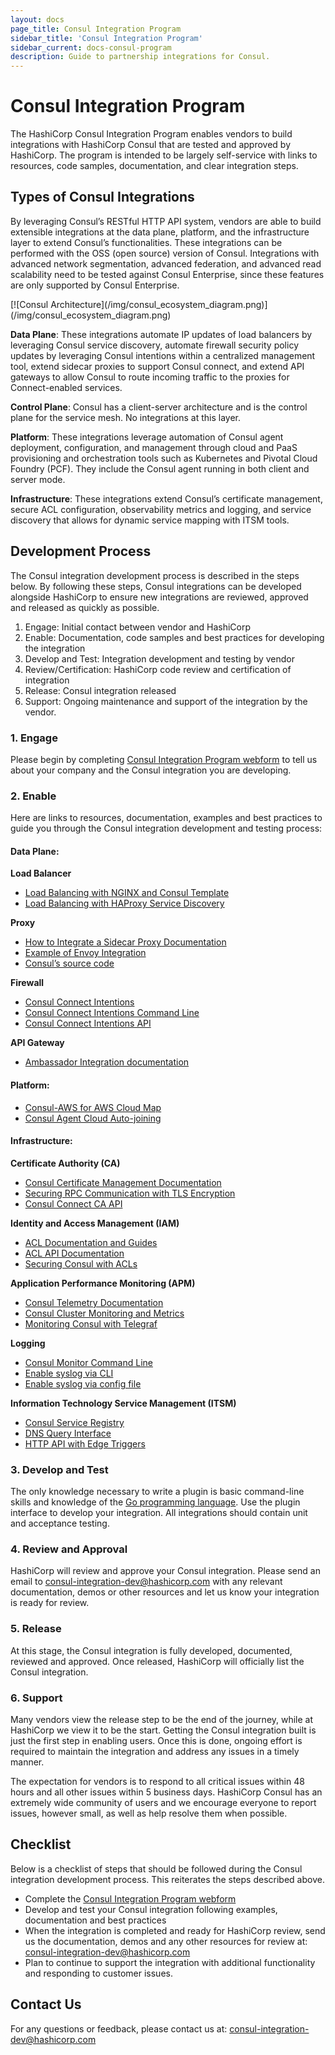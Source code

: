 ```yaml
---
layout: docs
page_title: Consul Integration Program
sidebar_title: 'Consul Integration Program'
sidebar_current: docs-consul-program
description: Guide to partnership integrations for Consul.
---
```


# Consul Integration Program

The HashiCorp Consul Integration Program enables vendors to build integrations with HashiCorp Consul that are tested and approved by HashiCorp. The program is intended to be largely self-service with links to resources, code samples, documentation, and clear integration steps.

## Types of Consul Integrations

By leveraging Consul’s RESTful HTTP API system, vendors are able to build extensible integrations at the data plane, platform, and the infrastructure layer to extend Consul’s functionalities. These integrations can be performed with the OSS (open source) version of Consul. Integrations with advanced network segmentation, advanced federation, and advanced read scalability need to be tested against Consul Enterprise, since these features are only supported by Consul Enterprise.

<div class="center">
  [![Consul
  Architecture](/img/consul_ecosystem_diagram.png)](/img/consul_ecosystem_diagram.png)
</div>

**Data Plane**: These integrations automate IP updates of load balancers by leveraging Consul service discovery, automate firewall security policy updates by leveraging Consul intentions within a centralized management tool, extend sidecar proxies to support Consul connect, and extend API gateways to allow Consul to route incoming traffic to the proxies for Connect-enabled services.

**Control Plane**: Consul has a client-server architecture and is the control plane for the service mesh. No integrations at this layer.

**Platform**: These integrations leverage automation of Consul agent deployment, configuration, and management through cloud and PaaS provisioning and orchestration tools such as Kubernetes and Pivotal Cloud Foundry (PCF). They include the Consul agent running in both client and server mode.

**Infrastructure**: These integrations extend Consul’s certificate management, secure ACL configuration, observability metrics and logging, and service discovery that allows for dynamic service mapping with ITSM tools.

## Development Process

The Consul integration development process is described in the steps below. By following these steps, Consul integrations can be developed alongside HashiCorp to ensure new integrations are reviewed, approved and released as quickly as possible.

1.  Engage: Initial contact between vendor and HashiCorp
2.  Enable: Documentation, code samples and best practices for developing the integration
3.  Develop and Test: Integration development and testing by vendor
4.  Review/Certification: HashiCorp code review and certification of integration
5.  Release: Consul integration released
6.  Support: Ongoing maintenance and support of the integration by the vendor.

### 1. Engage

Please begin by completing [Consul Integration Program webform](https://docs.google.com/forms/d/e/1FAIpQLSf-RyVR9F0lmosao8Nnur0TTDjnl99gttnK3QP1OkfRefVKSw/viewform) to tell us about your company and the Consul integration you are developing.

### 2. Enable

Here are links to resources, documentation, examples and best practices to guide you through the Consul integration development and testing process:

#### Data Plane:

**Load Balancer**

- [Load Balancing with NGINX and Consul Template](https://learn.hashicorp.com/consul/integrations/nginx-consul-template)
- [Load Balancing with HAProxy Service Discovery](https://learn.hashicorp.com/consul/integrations/haproxy-consul)

**Proxy**

- [How to Integrate a Sidecar Proxy Documentation](https://www.consul.io/docs/connect/proxies/integrate.html)
- [Example of Envoy Integration](https://www.consul.io/docs/connect/proxies/envoy.html)
- [Consul’s source code](https://github.com/hashicorp/consul)

**Firewall**

- [Consul Connect Intentions](https://www.consul.io/docs/connect/intentions.html)
- [Consul Connect Intentions Command Line](https://www.consul.io/docs/commands/intention.html)
- [Consul Connect Intentions API](https://www.consul.io/api/connect/intentions.html)

**API Gateway**

- [Ambassador Integration documentation](https://www.consul.io/docs/platform/k8s/ambassador.html)

#### Platform:

- [Consul-AWS for AWS Cloud Map](https://learn.hashicorp.com/consul/cloud-integrations/consul-aws)
- [Consul Agent Cloud Auto-joining](https://www.consul.io/docs/agent/cloud-auto-join.html)

#### Infrastructure:

**Certificate Authority (CA)**

- [Consul Certificate Management Documentation](https://www.consul.io/docs/connect/ca.html)
- [Securing RPC Communication with TLS Encryption](https://learn.hashicorp.com/consul/security-networking/certificates)
- [Consul Connect CA API](https://www.consul.io/api/connect/ca.html)

**Identity and Access Management (IAM)**

- [ACL Documentation and Guides](https://www.consul.io/docs/acl/index.html)
- [ACL API Documentation](https://www.consul.io/api/acl/acl.html)
- [Securing Consul with ACLs](https://learn.hashicorp.com/consul/security-networking/production-acls)

**Application Performance Monitoring (APM)**

- [Consul Telemetry Documentation](https://www.consul.io/docs/agent/telemetry.html)
- [Consul Cluster Monitoring and Metrics](https://learn.hashicorp.com/consul/day-2-operations/monitoring)
- [Monitoring Consul with Telegraf](https://learn.hashicorp.com/consul/integrations/telegraf)

**Logging**

- [Consul Monitor Command Line](https://www.consul.io/docs/commands/monitor.html)
- [Enable syslog via CLI](https://www.consul.io/docs/agent/options.html#enable_syslog)
- [Enable syslog via config file](https://www.consul.io/docs/agent/options.html#_syslog)

**Information Technology Service Management (ITSM)**

- [Consul Service Registry](https://learn.hashicorp.com/consul/getting-started/services)
- [DNS Query Interface](https://learn.hashicorp.com/consul/getting-started/services#querying-services)
- [HTTP API with Edge Triggers](https://learn.hashicorp.com/consul/getting-started/services#http-api)

### 3. Develop and Test

The only knowledge necessary to write a plugin is basic command-line skills and knowledge of the [Go programming language](http://www.golang.org). Use the plugin interface to develop your integration. All integrations should contain unit and acceptance testing.

### 4. Review and Approval

HashiCorp will review and approve your Consul integration. Please send an email to [consul-integration-dev@hashicorp.com](mailto:consul-integration-dev@hashicorp.com) with any relevant documentation, demos or other resources and let us know your integration is ready for review.

### 5. Release

At this stage, the Consul integration is fully developed, documented, reviewed and approved. Once released, HashiCorp will officially list the Consul integration.

### 6. Support

Many vendors view the release step to be the end of the journey, while at HashiCorp we view it to be the start. Getting the Consul integration built is just the first step in enabling users. Once this is done, ongoing effort is required to maintain the integration and address any issues in a timely manner.

The expectation for vendors is to respond to all critical issues within 48 hours and all other issues within 5 business days. HashiCorp Consul has an extremely wide community of users and we encourage everyone to report issues, however small, as well as help resolve them when possible.

## Checklist

Below is a checklist of steps that should be followed during the Consul integration development process. This reiterates the steps described above.

- Complete the [Consul Integration Program webform](https://docs.google.com/forms/d/e/1FAIpQLSf-RyVR9F0lmosao8Nnur0TTDjnl99gttnK3QP1OkfRefVKSw/viewform)
- Develop and test your Consul integration following examples, documentation and best practices
- When the integration is completed and ready for HashiCorp review, send us the documentation, demos and any other resources for review at: [consul-integration-dev@hashicorp.com](mailto:consul-integration-dev@hashicorp.com)
- Plan to continue to support the integration with additional functionality and responding to customer issues.

## Contact Us

For any questions or feedback, please contact us at: [consul-integration-dev@hashicorp.com](mailto:consul-integration-dev@hashicorp.com)
